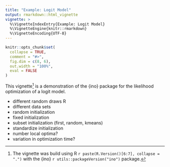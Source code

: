 ```yaml
---
title: "Example: Logit Model"
output: rmarkdown::html_vignette
vignette: >
  %\VignetteIndexEntry{Example: Logit Model}
  %\VignetteEngine{knitr::rmarkdown}
  %\VignetteEncoding{UTF-8}
---
```


```r
knitr::opts_chunk$set(
  collapse = TRUE,
  comment = "#>",
  fig.dim = c(8, 6),
  out.width = "100%",
  eval = FALSE
)
```

This vignette^[The vignette was build using R `r paste(R.Version()[6:7], collapse = ".")` with the {ino} `r utils::packageVersion("ino")` package.] is a demonstration of the {ino} package for the likelihood optimization of a logit model.

- different random draws R
- different data sets
- random initialization
- fixed initialization
- subset initialization (first, random, kmeans)
- standardize initialization
- number local optima?
- variation in optimization time?

